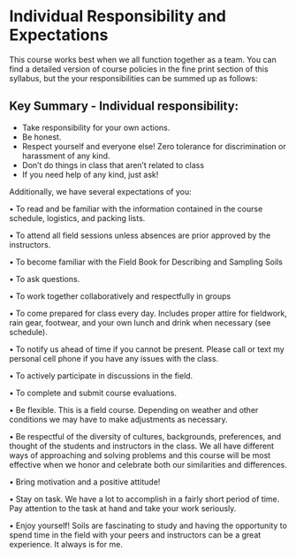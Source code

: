 # Individual Responsibility and Expectations

This course works best when we all function together as a team. You can find a detailed version of course policies in the fine print section of this syllabus, but the your responsibilities can be summed up as follows:

::: callout-important
## Key Summary - Individual responsibility:

-   Take responsibility for your own actions.
-   Be honest.
-   Respect yourself and everyone else! Zero tolerance for discrimination or harassment of any kind.
-   Don't do things in class that aren't related to class
-   If you need help of any kind, just ask!
:::

Additionally, we have several expectations of you:

•	To read and be familiar with the information contained in the course schedule, logistics, and packing lists.

•	To attend all field sessions unless absences are prior approved by the instructors.  

•	To become familiar with the Field Book for Describing and Sampling Soils

•	To ask questions. 

•	To work together collaboratively and respectfully in groups

•	To come prepared for class every day. Includes proper attire for fieldwork, rain gear, footwear, and your own lunch and drink when necessary (see schedule).

•	To notify us ahead of time if you cannot be present.  Please call or text my personal cell phone if you have any issues with the class.  

•	To actively participate in discussions in the field.

•	To complete and submit course evaluations. 

•	Be flexible.  This is a field course.  Depending on weather and other conditions we may have to make adjustments as necessary. 

•	Be respectful of the diversity of cultures, backgrounds, preferences, and thought of the students and instructors in the class. We all have different ways of approaching and solving problems and this course will be most effective when we honor and celebrate both our similarities and differences.

•	Bring motivation and a positive attitude!

•	Stay on task.  We have a lot to accomplish in a fairly short period of time.  Pay attention to the task at hand and take your work seriously.

•	Enjoy yourself!  Soils are fascinating to study and having the opportunity to spend time in the field with your peers and instructors can be a great experience.  It always is for me.

